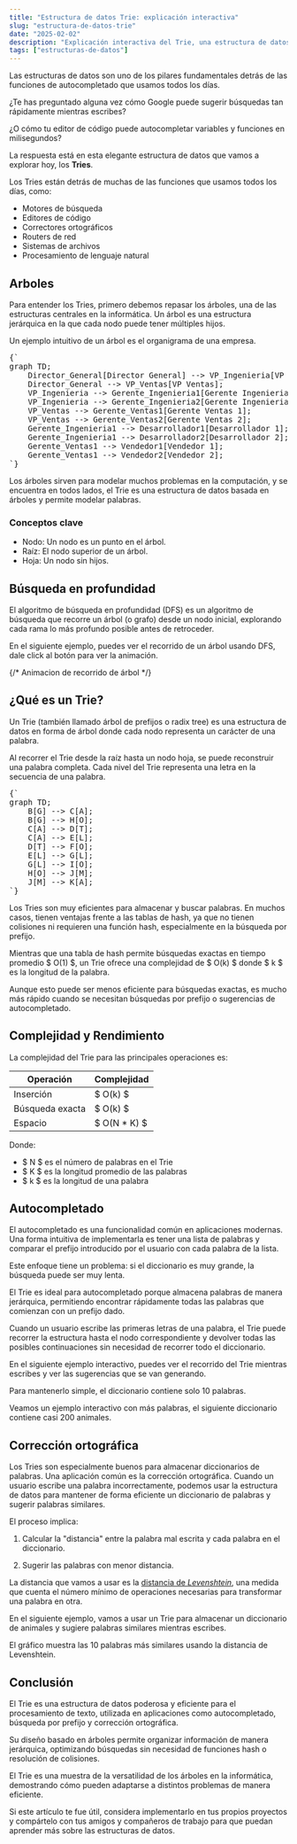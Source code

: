 ```yaml
---
title: "Estructura de datos Trie: explicación interactiva"
slug: "estructura-de-datos-trie"
date: "2025-02-02"
description: "Explicación interactiva del Trie, una estructura de datos que se usa para realizar texto predictivo, autocompletado de palabras y diccionarios."
tags: ["estructuras-de-datos"]
---
```



Las estructuras de datos son uno de los pilares fundamentales detrás de las funciones de autocompletado que usamos todos los días. 

¿Te has preguntado alguna vez cómo Google puede sugerir búsquedas tan rápidamente mientras escribes?

¿O cómo tu editor de código puede autocompletar variables y funciones en milisegundos?

La respuesta está en esta elegante estructura de datos que vamos a explorar hoy, los **Tries**.

Los Tries están detrás de muchas de las funciones que usamos todos los días, como:

- Motores de búsqueda
- Editores de código
- Correctores ortográficos
- Routers de red
- Sistemas de archivos
- Procesamiento de lenguaje natural

## Arboles

Para entender los Tries, primero debemos repasar los árboles, una de las estructuras centrales en la informática. Un árbol es una estructura jerárquica en la que cada nodo puede tener múltiples hijos.

Un ejemplo intuitivo de un árbol es el organigrama de una empresa.

<pre className="mermaid">{`
graph TD;
    Director_General[Director General] --> VP_Ingenieria[VP Ingenieria];
    Director_General --> VP_Ventas[VP Ventas];
    VP_Ingenieria --> Gerente_Ingenieria1[Gerente Ingenieria 1];
    VP_Ingenieria --> Gerente_Ingenieria2[Gerente Ingenieria 2];
    VP_Ventas --> Gerente_Ventas1[Gerente Ventas 1];
    VP_Ventas --> Gerente_Ventas2[Gerente Ventas 2];
    Gerente_Ingenieria1 --> Desarrollador1[Desarrollador 1];
    Gerente_Ingenieria1 --> Desarrollador2[Desarrollador 2];
    Gerente_Ventas1 --> Vendedor1[Vendedor 1];
    Gerente_Ventas1 --> Vendedor2[Vendedor 2];
`}</pre>

Los árboles sirven para modelar muchos problemas en la computación, y se encuentra en todos lados, el Trie es una estructura de datos basada en árboles y permite modelar palabras.

### Conceptos clave

- Nodo: Un nodo es un punto en el árbol.
- Raíz: El nodo superior de un árbol.
- Hoja: Un nodo sin hijos.

## Búsqueda en profundidad

El algoritmo de búsqueda en profundidad (DFS) es un algoritmo de búsqueda que recorre un árbol (o grafo) desde un nodo inicial, explorando cada rama lo más profundo posible antes de retroceder.

En el siguiente ejemplo, puedes ver el recorrido de un árbol usando DFS, dale click al botón para ver la animación.

{/* Animacion de recorrido de árbol */}

<TreeTraversalComponent />

## ¿Qué es un Trie?

Un Trie (también llamado árbol de prefijos o radix tree) es una estructura de datos en forma de árbol donde cada nodo representa un carácter de una palabra.

Al recorrer el Trie desde la raíz hasta un nodo hoja, se puede reconstruir una palabra completa. Cada nivel del Trie representa una letra en la secuencia de una palabra.

<pre className="mermaid">
{`
graph TD;
    B[G] --> C[A];
    B[G] --> H[O];
    C[A] --> D[T];
    C[A] --> E[L];
    D[T] --> F[O];
    E[L] --> G[L];
    G[L] --> I[O];
    H[O] --> J[M];
    J[M] --> K[A];
`}
</pre>

Los Tries son muy eficientes para almacenar y buscar palabras. En muchos casos, tienen ventajas frente a las tablas de hash, ya que no tienen colisiones ni requieren una función hash, especialmente en la búsqueda por prefijo.

Mientras que una tabla de hash permite búsquedas exactas en tiempo promedio $ O(1) $, un Trie ofrece una complejidad de $ O(k) $ donde $ k $ es la longitud de la palabra.

Aunque esto puede ser menos eficiente para búsquedas exactas, es mucho más rápido cuando se necesitan búsquedas por prefijo o sugerencias de autocompletado.

## Complejidad y Rendimiento

La complejidad del Trie para las principales operaciones es:

| Operación | Complejidad |
|-----------|-------------|
| Inserción | $ O(k) $ |
| Búsqueda exacta | $ O(k) $ |
| Espacio | $ O(N * K) $ |

Donde:
- $ N $ es el número de palabras en el Trie
- $ K $ es la longitud promedio de las palabras
- $ k $ es la longitud de una palabra

## Autocompletado

El autocompletado es una funcionalidad común en aplicaciones modernas. Una forma intuitiva de implementarla es tener una lista de palabras y comparar el prefijo introducido por el usuario con cada palabra de la lista.

Este enfoque tiene un problema: si el diccionario es muy grande, la búsqueda puede ser muy lenta.

El Trie es ideal para autocompletado porque almacena palabras de manera jerárquica, permitiendo encontrar rápidamente todas las palabras que comienzan con un prefijo dado.

Cuando un usuario escribe las primeras letras de una palabra, el Trie puede recorrer la estructura hasta el nodo correspondiente y devolver todas las posibles continuaciones sin necesidad de recorrer todo el diccionario.

En el siguiente ejemplo interactivo, puedes ver el recorrido del Trie mientras escribes y ver las sugerencias que se van generando.

Para mantenerlo simple, el diccionario contiene solo <span title="gato, gata, perro, pato, gallo, gallina, gorila, gorra, goma" className="tooltip">10 palabras</span>.

<TrieComponent />

Veamos un ejemplo interactivo con más palabras, el siguiente diccionario contiene <span title="águila, ballena, cebra, delfín, elefante, foca, gorila, hipopótamo, iguana, jaguar" className="tooltip">casi 200 animales</span>.

<SuggestionDemo />

## Corrección ortográfica

Los Tries son especialmente buenos para almacenar diccionarios de palabras. Una aplicación común es la corrección ortográfica. Cuando un usuario escribe una palabra incorrectamente, podemos usar la estructura de datos para mantener de forma eficiente un diccionario de palabras y sugerir palabras similares.

El proceso implica:

1. Calcular la "distancia" entre la palabra mal escrita y cada palabra en el diccionario.

2. Sugerir las palabras con menor distancia.

La distancia que vamos a usar es la [distancia de *Levenshtein*](https://es.wikipedia.org/wiki/Distancia_de_Levenshtein), una medida que cuenta el número mínimo de operaciones necesarias para transformar una palabra en otra.

En el siguiente ejemplo, vamos a usar un Trie para almacenar un diccionario de animales y sugiere palabras similares mientras escribes.

El gráfico muestra las 10 palabras más similares usando la distancia de Levenshtein.

<AutocorrectComponent />

## Conclusión

El Trie es una estructura de datos poderosa y eficiente para el procesamiento de texto, utilizada en aplicaciones como autocompletado, búsqueda por prefijo y corrección ortográfica.

Su diseño basado en árboles permite organizar información de manera jerárquica, optimizando búsquedas sin necesidad de funciones hash o resolución de colisiones.

El Trie es una muestra de la versatilidad de los árboles en la informática, demostrando cómo pueden adaptarse a distintos problemas de manera eficiente.

Si este artículo te fue útil, considera implementarlo en tus propios proyectos y compártelo con tus amigos y compañeros de trabajo para que puedan aprender más sobre las estructuras de datos.